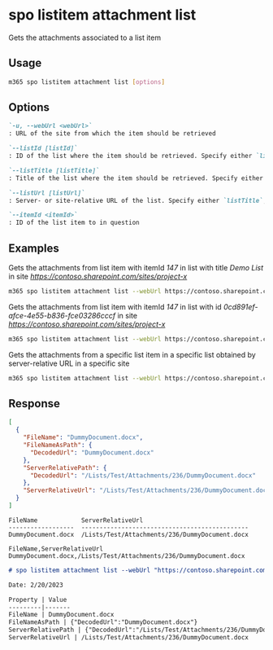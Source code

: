 
# spo listitem attachment list

Gets the attachments associated to a list item

## Usage

```sh
m365 spo listitem attachment list [options]
```

## Options

```md definition-list
`-u, --webUrl <webUrl>`
: URL of the site from which the item should be retrieved

`--listId [listId]`
: ID of the list where the item should be retrieved. Specify either `listTitle`, `listId` or `listUrl`

`--listTitle [listTitle]`
: Title of the list where the item should be retrieved. Specify either `listTitle`, `listId` or `listUrl`

`--listUrl [listUrl]`
: Server- or site-relative URL of the list. Specify either `listTitle`, `listId` or `listUrl`

`--itemId <itemId>`
: ID of the list item to in question
```

<Global />

## Examples

Gets the attachments from list item with itemId _147_ in list with title _Demo List_ in site _https://contoso.sharepoint.com/sites/project-x_

```sh
m365 spo listitem attachment list --webUrl https://contoso.sharepoint.com/sites/project-x --listTitle "Demo List" --itemId 147
```

Gets the attachments from list item with itemId _147_ in list with id _0cd891ef-afce-4e55-b836-fce03286cccf_ in site _https://contoso.sharepoint.com/sites/project-x_

```sh
m365 spo listitem attachment list --webUrl https://contoso.sharepoint.com/sites/project-x --listId 0cd891ef-afce-4e55-b836-fce03286cccf --itemId 147
```

Gets the attachments from a specific list item in a specific list obtained by server-relative URL in a specific site

```sh
m365 spo listitem attachment list --webUrl https://contoso.sharepoint.com/sites/project-x --listUrl /sites/project-x/Documents --itemId 147
```

## Response

<Tabs>
  <TabItem value="JSON">

  ```json
  [
    {
      "FileName": "DummyDocument.docx",
      "FileNameAsPath": {
        "DecodedUrl": "DummyDocument.docx"
      },
      "ServerRelativePath": {
        "DecodedUrl": "/Lists/Test/Attachments/236/DummyDocument.docx"
      },
      "ServerRelativeUrl": "/Lists/Test/Attachments/236/DummyDocument.docx"
    }
  ]
  ```

  </TabItem>
  <TabItem value="Text">

  ```text
  FileName            ServerRelativeUrl  
  ------------------  ----------------------------------------------
  DummyDocument.docx  /Lists/Test/Attachments/236/DummyDocument.docx
  ```

  </TabItem>
  <TabItem value="CSV">

  ```csv
  FileName,ServerRelativeUrl
  DummyDocument.docx,/Lists/Test/Attachments/236/DummyDocument.docx
  ```

  </TabItem>
  <TabItem value="Markdown">

  ```md
  # spo listitem attachment list --webUrl "https://contoso.sharepoint.com" --listTitle "Test" --itemId "236"

  Date: 2/20/2023

  Property | Value
  ---------|-------
  FileName | DummyDocument.docx
  FileNameAsPath | {"DecodedUrl":"DummyDocument.docx"}
  ServerRelativePath | {"DecodedUrl":"/Lists/Test/Attachments/236/DummyDocument.docx"}
  ServerRelativeUrl | /Lists/Test/Attachments/236/DummyDocument.docx
  ```

  </TabItem>
</Tabs>

